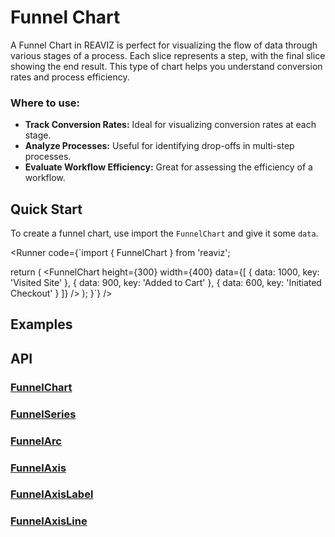 
# Funnel Chart

A Funnel Chart in REAVIZ is perfect for visualizing the flow of data through various stages of a process. 
Each slice represents a step, with the final slice showing the end result. 
This type of chart helps you understand conversion rates and process efficiency.

### Where to use:
- **Track Conversion Rates:** Ideal for visualizing conversion rates at each stage.
- **Analyze Processes:** Useful for identifying drop-offs in multi-step processes.
- **Evaluate Workflow Efficiency:** Great for assessing the efficiency of a workflow.

## Quick Start
To create a funnel chart, use import the `FunnelChart` and give it some `data`.


<Runner code={`import { FunnelChart } from 'reaviz';

  return (
    <FunnelChart
      height={300}
      width={400}
      data={[
        {
          data: 1000,
          key: 'Visited Site'
        },
        {
          data: 900,
          key: 'Added to Cart'
        },
        {
          data: 600,
          key: 'Initiated Checkout'
        }
      ]}
    />
  );
}`}
/>

## Examples
<StoryRenderer path="components/FunnelChart.story.tsx" name="Basic" storybook="charts-funnel-chart--basic" />

## API

### [FunnelChart](https://github.com/reaviz/reaviz/blob/master/src/FunnelChart/FunnelChart.tsx)
<PropsTable name="FunnelChart" />

### [FunnelSeries](https://github.com/reaviz/reaviz/blob/master/src/FunnelChart/FunnelSeries/FunnelSeries.tsx)
<PropsTable name="FunnelSeries" />

### [FunnelArc](https://github.com/reaviz/reaviz/blob/master/src/FunnelChart/FunnelSeries/FunnelArc.tsx)
<PropsTable name="FunnelArc" />

### [FunnelAxis](https://github.com/reaviz/reaviz/blob/master/src/FunnelChart/FunnelSeries/FunnelAxis/FunnelAxis.tsx)
<PropsTable name="FunnelAxis" />

### [FunnelAxisLabel](https://github.com/reaviz/reaviz/blob/master/src/FunnelChart/FunnelSeries/FunnelAxis/FunnelAxisLabel.tsx)
<PropsTable name="FunnelAxisLabel" />

### [FunnelAxisLine](https://github.com/reaviz/reaviz/blob/master/src/FunnelChart/FunnelSeries/FunnelAxis/FunnelAxisLine.tsx)
<PropsTable name="FunnelAxisLine" />
